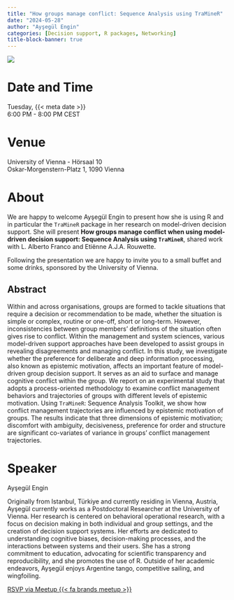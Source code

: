 ```yaml
---
title: "How groups manage conflict: Sequence Analysis using TraMineR"
date: "2024-05-28"
author: "Ayşegül Engin"
categories: [Decision support, R packages, Networking]
title-block-banner: true
---
```


![](202405.png){fig-alt="Flyer for the R-Ladies Vienna May 2024 event. All information described is available in the main text below."}

# Date and Time

Tuesday, {{< meta date >}}  
6:00 PM - 8:00 PM CEST

# Venue

University of Vienna - Hörsaal 10  
Oskar-Morgenstern-Platz 1, 1090 Vienna

# About

We are happy to welcome Ayşegül Engin to present how she is using R and in particular the `TraMineR` package in her research on model-driven decision support. She will present **How groups manage conflict when using model-driven decision support: Sequence Analysis using `TraMineR`**, shared work with L. Alberto Franco and Etiënne A.J.A. Rouwette.

Following the presentation we are happy to invite you to a small buffet and some drinks, sponsored by the University of Vienna.

## Abstract

Within and across organisations, groups are formed to tackle situations that require a decision or recommendation to be made, whether the situation is simple or complex, routine or one-off, short or long-term. However, inconsistencies between group members’ definitions of the situation often gives rise to conflict. Within the management and system sciences, various model-driven support approaches have been developed to assist groups in revealing disagreements and managing conflict. In this study, we investigate whether the preference for deliberate and deep information processing, also known as epistemic motivation, affects an important feature of model-driven group decision support. It serves as an aid to surface and manage cognitive conflict within the group. We report on an experimental study that adopts a process-oriented methodology to examine conflict management behaviors and trajectories of groups with different levels of epistemic motivation. Using `TraMineR`: Sequence Analysis Toolkit, we show how conflict management trajectories are influenced by epistemic motivation of groups. The results indicate that three dimensions of epistemic motivation; discomfort with ambiguity, decisiveness, preference for order and structure are significant co-variates of variance in groups’ conflict management trajectories.

# Speaker

Ayşegül Engin

Originally from Istanbul, Türkiye and currently residing in Vienna, Austria, Ayşegül currently works as a Postdoctoral Researcher at the University of Vienna. Her research is centered on behavioral operational research, with a focus on decision making in both individual and group settings, and the creation of decision support systems. Her efforts are dedicated to understanding cognitive biases, decision-making processes, and the interactions between systems and their users. She has a strong commitment to education, advocating for scientific transparency and reproducibility, and she promotes the use of R. Outside of her academic endeavors, Ayşegül enjoys Argentine tango, competitive sailing, and wingfoiling.

[RSVP via Meetup {{< fa brands meetup >}}](https://www.meetup.com/rladies-vienna/events/300801648){.btn .btn-outline-primary .rsvp}
